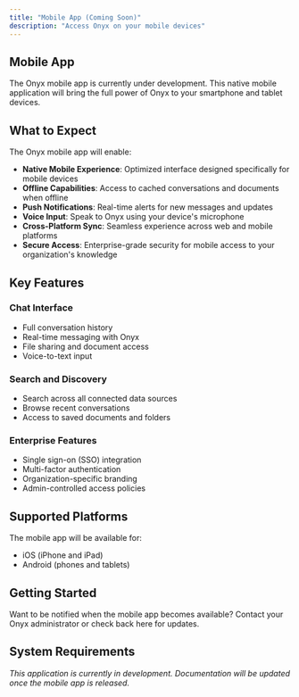 ```yaml
---
title: "Mobile App (Coming Soon)"
description: "Access Onyx on your mobile devices"
---
```


## Mobile App

The Onyx mobile app is currently under development. This native mobile application will bring the full power of Onyx to your smartphone and tablet devices.

## What to Expect

The Onyx mobile app will enable:

- **Native Mobile Experience**: Optimized interface designed specifically for mobile devices
- **Offline Capabilities**: Access to cached conversations and documents when offline
- **Push Notifications**: Real-time alerts for new messages and updates
- **Voice Input**: Speak to Onyx using your device's microphone
- **Cross-Platform Sync**: Seamless experience across web and mobile platforms
- **Secure Access**: Enterprise-grade security for mobile access to your organization's knowledge

## Key Features

### **Chat Interface**
- Full conversation history
- Real-time messaging with Onyx
- File sharing and document access
- Voice-to-text input

### **Search and Discovery**
- Search across all connected data sources
- Browse recent conversations
- Access to saved documents and folders

### **Enterprise Features**
- Single sign-on (SSO) integration
- Multi-factor authentication
- Organization-specific branding
- Admin-controlled access policies

## Supported Platforms

The mobile app will be available for:
- iOS (iPhone and iPad)
- Android (phones and tablets)

## Getting Started

Want to be notified when the mobile app becomes available? Contact your Onyx administrator or check back here for updates.

## System Requirements

*This application is currently in development. Documentation will be updated once the mobile app is released.* 